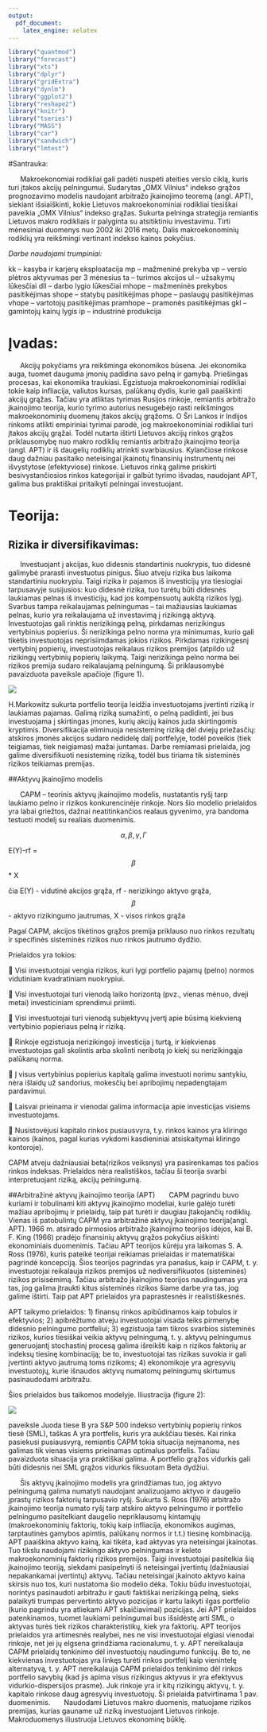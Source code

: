 ```yaml
---
output: 
  pdf_document: 
    latex_engine: xelatex
---
```



```r
library("quantmod")
library("forecast")
library("xts")
library("dplyr")
library("gridExtra")
library("dynlm")
library("ggplot2")
library("reshape2")
library("knitr")
library("tseries")
library("MASS")
library("car")
library("sandwich")
library("lmtest")
```

\begin{titlepage}

\centerline{\bf \large Vilniaus Universitetas}
\bigskip
\centerline{\large \textbf{Matematikos ir informatikos fakultetas}}

\vskip 120pt
\centerline{\bf \Large \textbf{Kursinis darbas}}
\vskip 50pt
\begin{center}
    {\bf \LARGE Lietuvos akcijų rinkos grąžos priklausomybė nuo makroekonominių duomenų}
\end{center}
\bigskip
\centerline{\Large \textbf{Kursinio vadovas: lektorius dr. Dmitrij Celov}}
\bigskip
\centerline{\Large \textbf{Darbą atliko: Manvydas Sokolovas ir Paulius Kostickis}}
\vskip 90pt
\vskip 120pt
\centerline{\large \textbf{VILNIUS 2016}}
%\newpage
\end{titlepage}

\textwidth 6.5in
\textheight 9.00in

\renewcommand{\contentsname}{Turinys}
\tableofcontents
\thispagestyle{empty}
\newpage

#Santrauka:

&nbsp;&nbsp;&nbsp;&nbsp;&nbsp; Makroekonomiai rodikliai gali padėti nuspėti ateities verslo ciklą, kuris turi įtakos akcijų pelningumui. Sudarytas „OMX Vilnius“ indekso grąžos prognozavimo modelis naudojant arbitražo įkainojimo teoremą (angl. APT), siekiant išsiaiškinti, kokie Lietuvos makroekonominiai rodikliai tiesiškai paveikia „OMX Vilnius“ indekso grąžas. Sukurta pelninga strategija remiantis Lietuvos makro rodikliais ir palyginta su atsitiktiniu investavimu. Tirti mėnesiniai duomenys nuo 2002 iki 2016 metų. Dalis makroekonominių rodiklių yra reikšmingi vertinant indekso kainos pokyčius. 

*Darbe naudojami trumpiniai:*

kk – kasyba ir karjerų eksploatacija
\newline mp – mažmeninė prekyba
\newline vp – verslo plėtros aktyvumas per 3 mėnesius
\newline ta – turimos akcijos
\newline ul – užsakymų lūkesčiai
\newline dll – darbo lygio lūkesčiai
\newline mhope – mažmeninės prekybos pasitikėjimas
\newline shope – statybų pasitikėjimas
\newline phope – paslaugų pasitikėjimas
\newline vhope – vartotojų pasitikėjimas
\newline pramhope – pramonės pasitikėjimas 
\newline gkl – gamintojų kainų lygis
\newline ip – industrinė produkcija

# Įvadas:
&nbsp;&nbsp;&nbsp;&nbsp;&nbsp; Akcijų pokyčiams yra reikšminga ekonomikos būsena. Jei ekonomika auga, tuomet dauguma įmonių padidina savo pelną ir gamybą. Priešingas procesas, kai ekonomika traukiasi. Egzistuoja makroekonominiai rodikliai tokie kaip infliacija, valiutos kursas, palūkanų dydis, kurie gali paaiškinti akcijų grąžas. Tačiau yra atliktas tyrimas Rusijos rinkoje, remiantis arbitražo įkainojimo teorija, kurio tyrimo autorius nesugebėjo rasti reikšmingos makroekonominių duomenų  įtakos akcijų grąžoms. O Šri Lankos ir Indijos rinkoms atlikti empiriniai tyrimai parodė, jog makroekonominiai rodikliai turi įtakos akcijų grąžai. Todėl nutarta ištirti Lietuvos akcijų rinkos grąžos priklausomybę nuo makro rodiklių remiantis arbitražo įkainojimo teorija (angl. APT)  ir iš daugelių rodiklių atrinkti svarbiausius. 
Kylančiose rinkose daug dažniau pasitaiko neteisingai įkainotų finansinių instrumentų nei išvystytose (efektyviose) rinkose. Lietuvos rinką galime priskirti besivystančiosios rinkos kategorijai ir galbūt tyrimo išvadas, naudojant APT, galima bus praktiškai pritaikyti pelningai investuojant. 

# Teorija:

## Rizika ir diversifikavimas:

&nbsp;&nbsp;&nbsp;&nbsp;&nbsp; Investuojant į akcijas, kuo didesnis standartinis nuokrypis, tuo didesnė galimybė prarasti investuotus pinigus. Šiuo atveju rizika bus laikoma standartiniu nuokrypiu. Taigi rizika ir pajamos iš investicijų yra tiesiogiai tarpusavyje susijusios: kuo didesnė rizika, tuo turėtų būti didesnės laukiamas pelnas iš investicijų, kad jos kompensuotų aukštą rizikos lygį. Svarbus tampa reikalaujamas pelningumas – tai mažiausias laukiamas pelnas, kurio yra reikalaujama už investavimą į rizikingą aktyvą. Investuotojas gali rinktis nerizikingą pelną, pirkdamas nerizikingus vertybinius popierius. Ši nerizikinga pelno norma yra minimumas, kurio gali tikėtis investuotojas neprisiimdamas jokios rizikos. Pirkdamas rizikingesnį vertybinį popierių, investuotojas reikalaus rizikos premijos (atpildo už rizikingų vertybinių popierių laikymą. Taigi nerizikinga pelno norma bei rizikos premija sudaro reikalaujamą pelningumą. Ši priklausomybė pavaizduota paveiksle apačioje (figure 1).

![](lentele3.png)

H.Markowitz sukurta portfelio teorija leidžia investuotojams įvertinti riziką ir laukiamas pajamas. Galimą riziką sumažinti, o pelną padidinti, jei bus investuojama į skirtingas įmones, kurių akcijų kainos juda skirtingomis kryptimis. Diversifikacija eliminuoja nesisteminę riziką dėl dviejų priežasčių: atskiros įmonės akcijos sudaro nedidelę dalį portfelyje, todėl poveikis (tiek teigiamas, tiek neigiamas) mažai juntamas. Darbe remiamasi prielaida, jog galime diversifikuoti nesisteminę riziką, todėl bus tiriama tik sisteminės rizikos teikiamas premijas.

##Aktyvų įkainojimo modelis

&nbsp;&nbsp;&nbsp;&nbsp;&nbsp; CAPM – teorinis aktyvų įkainojimo modelis, nustatantis ryšį tarp laukiamo pelno ir rizikos konkurencinėje rinkoje. Nors šio modelio prielaidos yra labai griežtos, dažnai neatitinkančios realaus gyvenimo, yra bandoma testuoti modelį su realiais duomenimis.

$$\alpha, \beta,  \gamma, \Gamma$$

E(Y)-rf = $$\beta$$ * X

čia E(Y) - vidutinė akcijos grąža, rf - nerizikingo aktyvo grąža, $$\beta$$ - aktyvo rizikingumo jautrumas, X - visos rinkos grąža

Pagal CAPM, akcijos tikėtinos grąžos premija priklauso nuo rinkos rezultatų ir specifinės sisteminės rizikos nuo rinkos jautrumo dydžio.

Prielaidos yra tokios:

  Visi investuotojai vengia rizikos, kuri lygi portfelio pajamų (pelno) normos vidutiniam kvadratiniam nuokrypiui.

	Visi investuotojai turi vienodą laiko horizontą (pvz., vienas mėnuo, dveji metai) investiciniam sprendimui priimti.

	Visi investuotojai turi vienodą subjektyvų įvertį apie būsimą kiekvieną vertybinio popieriaus pelną ir riziką.

	Rinkoje egzistuoja nerizikingoji investicija į turtą, ir kiekvienas investuotojas gali skolintis arba skolinti neribotą jo kiekį su nerizikingąja palūkanų norma.

	Į visus vertybinius popierius kapitalą galima investuoti norimu santykiu, nėra išlaidų už sandorius, mokesčių bei apribojimų nepadengtajam pardavimui.

	Laisvai prieinama ir vienodai galima informacija apie investicijas visiems investuotojams.

	Nusistovėjusi kapitalo rinkos pusiausvyra, t.y. rinkos kainos yra kliringo kainos (kainos, pagal kurias vykdomi kasdieniniai atsiskaitymai kliringo kontoroje).

CAPM atveju dažniausiai beta(rizikos veiksnys) yra pasirenkamas tos pačios rinkos indeksas.
Prielaidos nėra realistiškos, tačiau ši teorija svarbi interpretuojant riziką, akcijų pelningumą.

##Arbitražinė aktyvų įkainojimo teorija (APT)
&nbsp;&nbsp;&nbsp;&nbsp;&nbsp; CAPM pagrindu buvo kuriami ir tobulinami kiti aktyvų įkainojimo modeliai, kurie galėjo turėti mažiau apribojimų ir prielaidų, taip pat turėti ir daugiau įtakojančių rodiklių. Vienas iš patobulintų CAPM yra arbitražinė aktyvų įkainojimo teorija(angl. APT).  1966 m. atsirado pirmosios arbitražo įkainojimo teorijos
idėjos, kai B. F. King (1966) pradėjo finansinių aktyvų grąžos pokyčius aiškinti ekonominiais duomenimis. Tačiau APT teorijos kūrėju yra laikomas S. A. Ross (1976), kuris pateikė  teorijai reikiamas prielaidas ir matematiškai pagrindė koncepciją. Šios teorijos pagrindas yra panašus, kaip ir CAPM, t. y. investuotojai reikalauja rizikos premijos už nediversifikuotos (sisteminės) rizikos prisisėmimą. Tačiau arbitražo įkainojimo teorijos naudingumas yra tas, jog galima įtraukti kitus sisteminės rizikos  šiame darbe yra tas, jog galime ištirti. Taip pat APT prielaidos yra paprastesnės ir realistiškesnės. 

APT taikymo prielaidos:
1) finansų rinkos apibūdinamos kaip tobulos ir
efektyvios;
2) apibrėžtumo atveju investuotojai visada teiks
pirmenybę didesnio pelningumo portfeliui;
3) egzistuoja tam tikros svarbios sisteminės rizikos,
kurios tiesiškai veikia aktyvų pelningumą,
t. y. aktyvų pelningumus generuojantį stochastinį
procesą galima išreikšti kaip n rizikos
faktorių ar indeksų tiesinę kombinaciją; be to,
investuotojai tas rizikas suvokia ir gali įvertinti
aktyvo jautrumą toms rizikoms;
4) ekonomikoje yra agresyvių investuotojų, kurie išnaudos aktyvų numatomų
pelningumų skirtumus pasinaudodami
arbitražu.

Šios prielaidos bus taikomos modelyje.
Iliustracija (figure 2):

![](pav.png)

paveiksle Juoda  tiese B yra S&P 500  indekso vertybinių
popierių rinkos tiesė (SML), taškas A yra portfelis, kuris yra
aukščiau tiesės. Kai rinka pasiekusi pusiausvyrą,
remiantis CAPM tokia situacija neįmanoma, nes
galimas tik vienas visiems prieinamas optimalus
portfelis. Tačiau pavaizduota situacija yra praktiškai galima. A portfelio grąžos vidurkis gali būti didesnis nei SML grąžos vidurkis fiksuotam Beta dydžiui.

&nbsp;&nbsp;&nbsp;&nbsp;&nbsp; Šis aktyvų įkainojimo modelis yra grindžiamas tuo, jog aktyvo pelningumą galima numatyti  naudojant analizuojamo aktyvo ir daugelio įprastų rizikos faktorių tarpusavio ryšį. Sukurta S. Ross (1976) arbitražo įkainojimo teorija numato ryšį tarp atskiro aktyvo pelningumo ir portfelio pelningumo pasitelkiant daugelio nepriklausomų kintamųjų (makroekonominių faktorių, tokių kaip infliacija, ekonomikos augimas, tarptautinės gamybos apimtis, palūkanų normos ir t.t.) tiesinę kombinaciją. APT paaiškina aktyvo kainą, kai tikėta, kad aktyvas yra neteisingai įkainotas. Tuo tikslu naudojami rizikingo aktyvo pelningumas ir keleto makroekonominių faktorių rizikos premijos. Taigi investuotojai pasitelkia šią įkainojimo teoriją, siekdami pasipelnyti iš neteisingai įvertintų (dažniausiai nepakankamai įvertintų) aktyvų. Tačiau neteisingai įkainoto aktyvo kaina skirsis nuo tos, kuri nustatoma šio modelio dėka. Tokiu būdu investuotojai, norintys pasinaudoti arbitražu ir gauti faktiškai nerizikingą pelną, sieks palaikyti trumpas pervertinto aktyvo pozicijas ir kartu laikyti ilgas portfelio (kurio pagrindu yra atliekami APT skaičiavimai) pozicijas.
Jei APT prielaidos patenkinamos, tuomet laukiami pelningumai bus išsidėstę arti SML, o aktyvas turės tiek rizikos charakteristikų, kiek yra faktorių. APT teorijos prielaidos yra artimesnės realybei, nes ne visi investuotojai elgiasi vienodai rinkoje, net jei jų elgsena grindžiama racionalumu, t. y. APT nereikalauja CAPM prielaidų tenkinimo dėl investuotojų naudingumo funkcijų. Be to, ne kiekvienas investuotojas yra linkęs turėti rinkos portfelį kaip vienintelę alternatyvą, t. y. APT nereikalauja CAPM prielaidos tenkinimo dėl rinkos portfelio savybių (kad jis apima visus rizikingus aktyvus ir yra efektyvus vidurkio-dispersijos prasme). Juk rinkoje yra ir kitų rizikingų aktyvų, t. y. kapitalo rinkose daug agresyvių investuotojų. Ši prielaida patvirtinama 1 pav. duomenimis.
&nbsp;&nbsp;&nbsp;&nbsp;&nbsp; Naudodami Lietuvos makro duomenis, matuojame  rizikos premijas, kurias gauname už riziką investuojant Lietuvos rinkoje. Makroduomenys iliustruoja Lietuvos ekonominę būklę.
